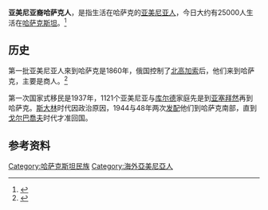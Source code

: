 '''亚美尼亚裔哈萨克人'''，是指生活在哈萨克的[[亚美尼亚人|亚美尼亚人]]，今日大约有25000人生活在[[哈萨克斯坦|哈萨克斯坦]]。<ref>{{Cite web |url=http://www.armeniadiaspora.com/population.html |title=Armenia Diaspora Conference Official Site<!-- Bot generated title --> |accessdate=2010-07-12 |archive-date=2013-05-11 |archive-url=https://web.archive.org/web/20130511084353/http://www.armeniadiaspora.com/population.html |dead-url=no }}</ref>

==历史==
第一批亚美尼亚人來到哈萨克是1860年，俄国控制了[[北高加索|北高加索]]后，他们来到哈萨克，主要是商人。<ref name="CA&CC">{{Cite web |url=http://www.ca-c.org/online/2001/journal_eng/cac-03/21.khuren.shtml |title=Ca-c.org<!-- Bot generated title --> |accessdate=2010-07-12 |archive-date=2011-07-16 |archive-url=https://web.archive.org/web/20110716175438/http://www.ca-c.org/online/2001/journal_eng/cac-03/21.khuren.shtml |dead-url=no }}</ref> 

第一次国家式移民是1937年，1121个亚美尼亚与[[库尔德|库尔德]]家庭先是到[[亚塞拜然|亚塞拜然]]再到哈萨克。[[斯大林|斯大林]]时代因政治原因，1944与48年两次[[发配|发配]]他们到哈萨克南部，直到[[戈尔巴喬夫|戈尔巴喬夫]]时代才准回国。

==参考资料==
{{Reflist|2}}

[[Category:哈萨克斯坦民族|Category:哈萨克斯坦民族]]
[[Category:海外亞美尼亞人|Category:海外亞美尼亞人]]